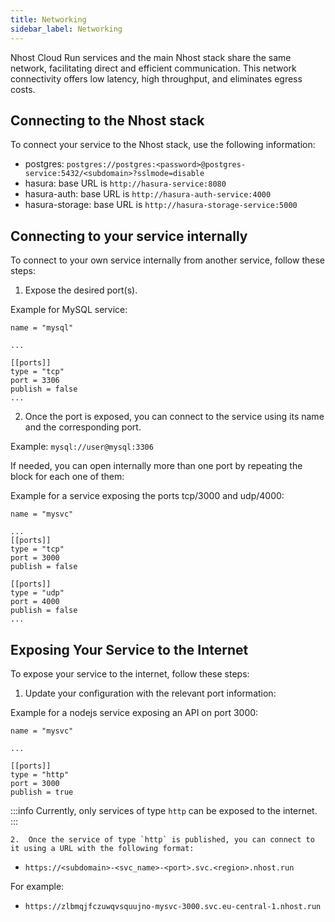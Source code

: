 ```yaml
---
title: Networking
sidebar_label: Networking
---
```




Nhost Cloud Run services and the main Nhost stack share the same network, facilitating direct and efficient communication. This network connectivity offers low latency, high throughput, and eliminates egress costs.
## Connecting to the Nhost stack

To connect your service to the Nhost stack, use the following information:

- postgres: `postgres://postgres:<password>@postgres-service:5432/<subdomain>?sslmode=disable`
- hasura: base URL is `http://hasura-service:8080`
- hasura-auth: base URL is `http://hasura-auth-service:4000`
- hasura-storage: base URL is `http://hasura-storage-service:5000`

## Connecting to your service internally

To connect to your own service internally from another service, follow these steps:

1. Expose the desired port(s).

Example for MySQL service:

```
name = "mysql"

...

[[ports]]
type = "tcp"
port = 3306
publish = false
...
```

2. Once the port is exposed, you can connect to the service using its name and the corresponding port.

Example: `mysql://user@mysql:3306`

If needed, you can open internally more than one port by repeating the block for each one of them:

Example for a service exposing the ports tcp/3000 and udp/4000:


```
name = "mysvc"

...
[[ports]]
type = "tcp"
port = 3000
publish = false

[[ports]]
type = "udp"
port = 4000
publish = false
...
````

## Exposing Your Service to the Internet

To expose your service to the internet, follow these steps:

1. Update your configuration with the relevant port information:

Example for a nodejs service exposing an API on port 3000:

```
name = "mysvc"

...

[[ports]]
type = "http"
port = 3000
publish = true

```

:::info
Currently, only services of type `http` can be exposed to the internet.
:::

	2.	Once the service of type `http` is published, you can connect to it using a URL with the following format:
* `https://<subdomain>-<svc_name>-<port>.svc.<region>.nhost.run`

For example:

* `https://zlbmqjfczuwqvsquujno-mysvc-3000.svc.eu-central-1.nhost.run`
